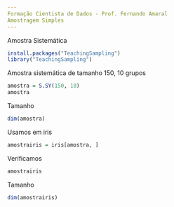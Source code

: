 ```yaml
---
Formação Cientista de Dados - Prof. Fernando Amaral
Amostragem Simples
---
```

 Amostra Sistemática
```r
install.packages("TeachingSampling")
library("TeachingSampling")
```
Amostra sistemática de tamanho 150, 10 grupos
```r
amostra = S.SY(150, 10)
amostra
```
Tamanho
```r
dim(amostra)
```
Usamos em iris
```r
amostrairis = iris[amostra, ]
```
Verificamos
```r
amostrairis
```
Tamanho
```r
dim(amostrairis)
```
